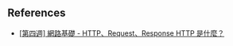 ## References

- [[第四週] 網路基礎 - HTTP、Request、Response HTTP 是什麼？](https://yakimhsu.com/project/project_w4_Network_http.html)
